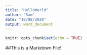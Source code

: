 ```yaml
---
title: "HelloWorld"
author: "Sam"
date: "10/08/2020"
output: word_document
---
```


```r
knitr::opts_chunk$set(echo = TRUE)
```
##This is a Markdown File!

